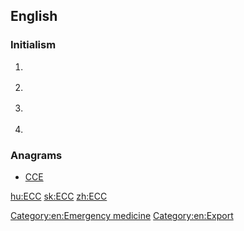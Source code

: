 ==English==

===Initialism===
{{en-initialism}}

# {{computing}} {{initialism of|[[error]] [[correcting]] [[code]]}}
# {{cryptography}} {{initialism of|[[elliptic]] [[curve]] [[cryptography]]}}
# {{legal}} {{initialism of|[[export]] [[ control]] and [[customs]]}}
# {{medicine}} {{initialism of|w:Emergency cardiovascular care|emergency cardiovascular care}}

===Anagrams===
* [[CCE#English|CCE]]

[[Category:en:Emergency medicine]]
[[Category:en:Export]]

[[hu:ECC]]
[[sk:ECC]]
[[zh:ECC]]
